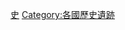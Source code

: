 {{Commonscat|National historic sites of Japan}}

[[Category:日本國指定等文化財|史]]
[[Category:各國歷史遺跡|Category:各國歷史遺跡]]